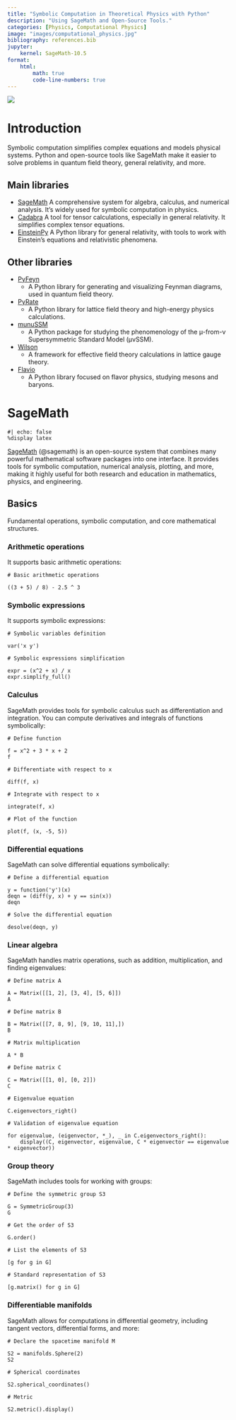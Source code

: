 ```yaml
---
title: "Symbolic Computation in Theoretical Physics with Python"
description: "Using SageMath and Open-Source Tools."
categories: [Physics, Computational Physics]
image: "images/computational_physics.jpg"
bibliography: references.bib
jupyter:
    kernel: SageMath-10.5
format: 
    html:
        math: true
        code-line-numbers: true
---
```


![](images/computational_physics.jpg)

# Introduction

Symbolic computation simplifies complex equations and models physical systems.
Python and open-source tools like SageMath make it easier to solve problems in
quantum field theory, general relativity, and more.

## Main libraries

- [SageMath](https://www.sagemath.org) 
    A comprehensive system for algebra, calculus, and numerical analysis. It’s widely used for symbolic computation in physics.
- [Cadabra](https://cadabra.science/index.html) 
    A tool for tensor calculations, especially in general relativity. It simplifies complex tensor equations.
- [EinsteinPy](https://docs.einsteinpy.org/en/latest/user_guide.html) 
    A Python library for general relativity, with tools to work with Einstein’s equations and relativistic phenomena.

## Other libraries

- [PyFeyn](https://pyfeyn2.readthedocs.io/en/latest/index.html) 
    - A Python library for generating and visualizing Feynman diagrams, used in quantum field theory.
- [PyRate](https://github.com/LSartore/pyrate) 
    - A Python library for lattice field theory and high-energy physics calculations.
- [munuSSM](https://gitlab.com/thomas.biekoetter/munussm) 
    - A Python package for studying the phenomenology of the μ-from-ν Supersymmetric Standard Model (μνSSM).
- [Wilson](https://wilson-eft.github.io/) 
    - A framework for effective field theory calculations in lattice gauge theory.
- [Flavio](https://flav-io.github.io/) 
    - A Python library focused on flavor physics, studying mesons and baryons.

# SageMath

```sage
#| echo: false
%display latex
```

[SageMath](https://www.sagemath.org) (@sagemath) is an open-source system that
combines many powerful mathematical software packages into one interface. It
provides tools for symbolic computation, numerical analysis, plotting, and more,
making it highly useful for both research and education in mathematics, physics,
and engineering.

## Basics

Fundamental operations, symbolic computation, and core mathematical structures.

### Arithmetic operations

It supports basic arithmetic operations:

```sage
# Basic arithmetic operations

((3 + 5) / 8) - 2.5 ^ 3
```

###  Symbolic expressions

It supports symbolic expressions:

```sage
# Symbolic variables definition

var('x y')
```

```sage
# Symbolic expressions simplification

expr = (x^2 + x) / x
expr.simplify_full()
```

### Calculus

SageMath provides tools for symbolic calculus such as differentiation and integration. You can compute derivatives and integrals of functions symbolically:

```sage
# Define function

f = x^2 + 3 * x + 2
f
```

```sage
# Differentiate with respect to x

diff(f, x)
```

```sage
# Integrate with respect to x

integrate(f, x)
```

```sage
# Plot of the function

plot(f, (x, -5, 5))
```

### Differential equations

SageMath can solve differential equations symbolically:

```sage
# Define a differential equation

y = function('y')(x)
deqn = (diff(y, x) + y == sin(x))
deqn
```

```sage
# Solve the differential equation

desolve(deqn, y)
```

### Linear algebra

SageMath handles matrix operations, such as addition, multiplication, and finding eigenvalues:

```sage
# Define matrix A

A = Matrix([[1, 2], [3, 4], [5, 6]])  
A
```

```sage
# Define matrix B

B = Matrix([[7, 8, 9], [9, 10, 11],])
B
```

```sage
# Matrix multiplication

A * B
```

```sage
# Define matrix C

C = Matrix([[1, 0], [0, 2]])  
C
```

```sage
# Eigenvalue equation

C.eigenvectors_right()
```


```sage
# Validation of eigenvalue equation

for eigenvalue, (eigenvector, *_), _ in C.eigenvectors_right():
    display((C, eigenvector, eigenvalue, C * eigenvector == eigenvalue * eigenvector))
```

### Group theory

SageMath includes tools for working with groups:

```sage
# Define the symmetric group S3

G = SymmetricGroup(3)
G
```

```sage
# Get the order of S3

G.order()
```

```sage
# List the elements of S3

[g for g in G]
```

```sage
# Standard representation of S3

[g.matrix() for g in G]
```

### Differentiable manifolds

SageMath allows for computations in differential geometry, including tangent
vectors, differential forms, and more:

```sage
# Declare the spacetime manifold M

S2 = manifolds.Sphere(2)
S2
```

```sage
# Spherical coordinates

S2.spherical_coordinates()
```

```sage
# Metric

S2.metric().display()
```

